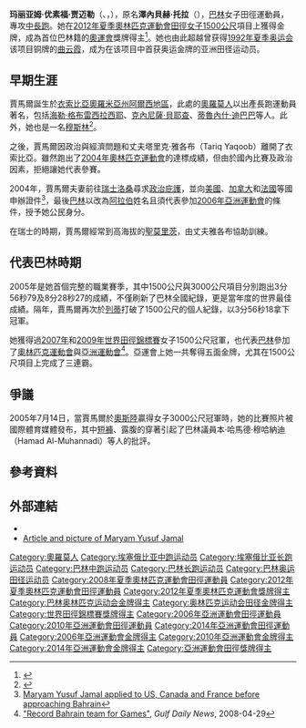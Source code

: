 {{Infobox sportsperson
| name                      = 玛丽亚姆·优素福·贾迈勒<br />Maryam Yusuf Jamal
| image                     = Maryam_Jamal_Birmingham_indoor_2010.jpg
| image_size                = 
| alt                       = 
| caption                   = 
| real_name                 = 
| native_name               = 
| native_name_lang          = 
| romanizedname             = 
| english_name              = 
| birth_name                = 
| nationality               = {{BHR}}
| national_team             = 
| ethnicity                 = 
| hometown                  = 
| citizenship               = 
| birth_date                = {{Birth date and age|year=1984|month=9|day=16}}
| birth_place               = {{ETH}}Arsi省
| death_date                = 
| death_place               = 
| resting_place             = 
| resting_place_coordinates = 
| monuments                 = 
| residence                 = {{CHE}}洛桑
| education                 = 
| alma_mater                = 
| occupation                = 
| years_active              = 2002 -
| agent                     = 
| height                    = {{height|m=1.70}}
| weight                    = {{weight|kg=61}}
| spouse                    = 
| country                   = 
| sport                     = 田徑
| position                  = 
| shoots                    = 
| catches                   = 
| disability                = 
| disability_class          = 
| weight_class              = 
| weight_class_type         = 
| rank                      = 
| event                     = 中長跑、長跑
| collegeteam               = 
| league                    = 
| league_type               = 
| club                      = 
| team                      = 
| turnedpro                 = 
| former_partner            = 
| coach                     = Tareq Sabt Yaqoob
| retired                   = 
| coaching                  = 
| worlds                    = 
{{ubl
|'''2005年世界田徑錦標賽'''：1500公尺第五名
|'''2005年IAAF世界田徑總決賽'''：1500公尺第一名
|'''2006年世界室內田徑錦標賽'''：1500公尺第三名
|'''2006年IAAF世界田徑總決賽'''：1500公尺第一名
|'''2006年IAAF世界杯'''：1500公尺第一名
|'''2007年世界田徑錦標賽'''：1500公尺第一名
|'''2007年IAAF世界田徑總決賽'''：1500公尺第一名
|'''2008年世界室內田徑錦標賽'''：1500公尺第二名
|'''2009年IAAF世界越野錦標賽（Senior Race）'''：第九名
|'''2009年世界田徑錦標賽'''：1500公尺第一名
|'''2014年世界室內田徑錦標賽'''：3000公尺第三名
}}
| regionals                 = 
{{ubl
|'''2005年阿拉伯田徑錦標賽'''：800公尺第一名
|'''2005年阿拉伯田徑錦標賽'''：5000公尺第一名
|'''2005年阿拉伯田徑錦標賽'''：1500公尺第一名
|'''2006年亞洲運動會'''：800公尺第一名
|'''2006年亞洲運動會'''：1500公尺第一名
|'''2007年亞洲越野錦標賽（Senior）'''：第一名
|'''2007年亞洲越野錦標賽（Senior）'''：Team第一名
|'''2009年亞洲越野錦標賽（Senior）'''：第一名
|'''2009年亞洲越野錦標賽（Senior）'''：Team第二名
|'''2010年亞洲運動會'''：1500公尺第一名
|'''2010年亞洲運動會'''：800公尺第六名
|'''2014年亞洲室內田徑錦標賽'''：1500公尺第一名
|'''2014年亞洲室內田徑錦標賽'''：3000公尺第一名
|'''2014年亞洲運動會'''：1500公尺第一名
|'''2014年亞洲運動會'''：5000公尺第一名
}}
| nationals                 = 
{{ubl
|'''2003年Athletissima'''：3000公尺第16名
|'''2004年Spitzen田徑賽'''：1500公尺第2名
|'''2004年Athletissima'''：1500公尺第15名
|'''2004年Résisprint國際田徑賽'''：800公尺第1名
|'''2005年卡達田徑超級大獎賽'''：3000公尺第5名
|'''2005年FBK運動會'''：5000公尺第2名
|'''2005年Athletissima'''：1500公尺第1名
|'''2005年Bislett運動會'''：3000公尺第1名
|'''2006年Prefontaine經典賽'''：1500公尺第2名
|'''2006年Athletissima'''：1500公尺第3名
|'''2006年Rieti運動會'''：1500公尺第1名
|'''2007年FBK運動會'''：5000公尺第8名
|'''2007年VanDamme紀念賽'''：1英里第1名
}}
| olympics                  = 
{{ubl
|'''2008年夏季奧林匹克運動會'''：1500公尺第五名
|'''2012年夏季奧林匹克運動會'''：1500公尺第一名
}}
| paralympics               = 
| commonwealth              = 
| highestranking            = 
{{plainlist|
*'''1500公尺'''：第二名（2011年）
}}
| pb                        = 
{{ubl
|'''800公尺'''：1分57.80秒 （2008年）
|'''1500公尺'''：3分56.18秒 （2006年 '''Rieti運動會紀錄'''）
|'''1英里'''：4分17.75秒 （2007年）
|'''2000公尺'''：5分31.88秒 （2009年）
|'''3000公尺'''：8分28.87秒 （2005年）
|'''2英里'''：9分33.47秒 （2014年）
|'''5000公尺'''：14分51.68秒 （2005年）
|'''5公里'''：16分01秒 （2013年）
|'''15公里'''：49分52秒 （2004年）
|'''10英里'''：56分11秒 （2003年）
|'''20公里'''：1小時10分49秒 （2003年）
|'''半程馬拉松'''：1小時11分43秒 （2004年）
}}
| medaltemplates            = 
{{MedalCountry|{{BHR}}}}
{{MedalSport|女子田徑}}
{{MedalCompetition|Spitzen田徑賽}}
{{MedalSilver|2004年瑞士Luzern|1500公尺}}
{{MedalCompetition|Résisprint國際田徑賽}}
{{MedalGold|2004年瑞士拉紹德封|800公尺}}
{{MedalCompetition|FBK運動會}}
{{MedalSilver|2005年荷蘭亨厄洛|5000公尺}}
{{MedalCompetition|Athletissima}}
{{MedalGold|2005年瑞士洛桑|1500公尺}}
{{MedalBronze|2006年瑞士洛桑|1500公尺}}
{{MedalCompetition|Bislett運動會}}
{{MedalGold|2005年挪威奧斯陸|3000公尺}}
{{MedalCompetition|IAAF世界田徑總決賽}}
{{MedalGold|2005年摩納哥芳特維耶|1500公尺}}
{{MedalGold|2006年德國斯圖加特|1500公尺}}
{{MedalGold|2007年德國斯圖加特|1500公尺}}
{{MedalCompetition|阿拉伯田徑錦標賽}}
{{MedalGold|2005年突尼西亞|800公尺}}
{{MedalGold|2005年突尼西亞|5000公尺}}
{{MedalGold|2005年突尼西亞|1500公尺}}
{{MedalCompetition|世界室內田徑錦標賽}}
{{MedalBronze|2006年俄羅斯莫斯科|1500公尺}}
{{MedalSilver|2008年西班牙瓦倫西亞|1500公尺}}
{{MedalBronze|2014年波蘭索波特|3000公尺}}
{{MedalCompetition|Prefontaine經典賽}}
{{MedalSilver|2006年美國俄勒岡州雷恩縣尤金|1500公尺}}
{{MedalCompetition|Rieti運動會}}
{{MedalGold|2006年義大利Rieti|1500公尺}}
{{MedalCompetition|IAAF世界杯}}
{{MedalGold|2006年希臘雅典|1500公尺}}
{{MedalCompetition|亞洲運動會}}
{{MedalGold|2006年卡達多哈|800公尺}}
{{MedalGold|2006年卡達多哈|1500公尺}}
{{MedalGold|2010年中國廣東省廣州市|1500公尺}}
{{MedalGold|2014年韓國仁川廣域市|1500公尺}}
{{MedalGold|2014年韓國仁川廣域市|5000公尺}}
{{MedalCompetition|亞洲越野錦標賽（Senior）}}
{{MedalGold|2007年約旦安曼|}}
{{MedalGold|2007年約旦安曼|Team}}
{{MedalGold|2009年巴林麥納瑪|}}
{{MedalSilver|2009年巴林麥納瑪|Team}}
{{MedalCompetition|世界田徑錦標賽}}
{{MedalGold|2007年日本大阪府|1500公尺}}
{{MedalGold|2009年德國柏林|1500公尺}}
{{MedalCompetition|VanDamme紀念賽}}
{{MedalGold|2007年比利時布魯塞爾|1英里}}
{{MedalCompetition|夏季奧林匹克運動會}}
{{MedalGold|2012年英國英格蘭倫敦|1500公尺}}
{{MedalCompetition|亞洲室內田徑錦標賽}}
{{MedalGold|2014年中國浙江省杭州市|1500公尺}}
{{MedalGold|2014年中國浙江省杭州市|3000公尺}}
| show-medals               = 
| updated                   = 2018年9月3日
}}
'''玛丽亚姆·优素福·贾迈勒'''（{{lang-am|ማሪያም፡ ዩሱፍ፡ ጃማል}}、{{lang-ar|مريم يوسف جمال}}，{{bd|1984年|9月16日|catIdx=Jamal, Maryam Yusuf}}），原名'''澤內貝赫·托拉'''（{{lang-am|ዘነበቸ፡ ቶላ}}），[[巴林|巴林]]女子田徑運動員，專攻[[中長跑|中長跑]]。她在[[2012年夏季奧林匹克運動會|2012年夏季奧林匹克運動會]][[2012年夏季奧林匹克運動會田徑女子1500公尺比賽|田徑女子1500公尺]]項目上獲得金牌，成為首位巴林籍的[[奧林匹克運動會|奧運會]]獎牌得主<ref>{{cite news|title=Olympics-Women's athletics 1500m medal results|url=http://www.chicagotribune.com/sns-rt-oly-athl-atw150-atw015101l6e8jaeb8-20120810,0,3696186.story|accessdate=2012-08-11|newspaper=Chicago Tribune|date=2012-08-10|deadurl=yes|archiveurl=https://web.archive.org/web/20140312000011/http://www.chicagotribune.com/sns-rt-oly-athl-atw150-atw015101l6e8jaeb8-20120810,0,3696186.story|archivedate=2014-03-12}}</ref>。她也由此超越曾获得[[1992年夏季奥运会|1992年夏季奥运会]]该项目铜牌的[[曲云霞|曲云霞]]，成为在该项目中首获奥运金牌的亚洲田径运动员。

== 早期生涯 ==
賈馬爾誕生於[[衣索比亞|衣索比亞]][[奧羅米亞州|奧羅米亞州]][[阿爾西地區|阿爾西地區]]，此處的[[奧羅莫人|奧羅莫人]]以出產長跑運動員著名，包括[[海勒·格布雷西拉西耶|海勒·格布雷西拉西耶]]、[[克內尼薩·貝耶查|克內尼薩·貝耶查]]、[[蒂魯內什·迪巴巴|蒂魯內什·迪巴巴]]等人。此外，她也是一名[[穆斯林|穆斯林]]<ref name="Burdsey">{{cite book|last=Burdsey|first=Daniel|title=British Asians And Football: Culture, Identity, Exclusion|publisher=Taylor & Francis|location=2007|isbn=0415395003|pages=30|url=http://books.google.ca/books?id=TxPRGndP3ZIC&pg=PA30#v=onepage&q&f=false}}</ref>。

之後，賈馬爾因政治與經濟問題和丈夫塔里克·雅各布（Tariq Yaqoob）離開了衣索比亞。雖然跑出了[[2004年奧林匹克運動會|2004年奧林匹克運動會]]的達標成績，但由於國內比賽及政治因素，{{link-en|衣索比亞田徑協會|Ethiopian Athletic Federation}}拒絕讓她代表參賽。

2004年，賈馬爾夫妻前往[[瑞士|瑞士]][[洛桑|洛桑]]尋求[[政治庇護|政治庇護]]，並向[[美國|美國]]、[[加拿大|加拿大]]和[[法國|法國]]等國申辦證件<ref>[http://www.bloomberg.com/apps/news?pid=20601079&sid=aQmlNj6rdOGs&refer=home Maryam Yusuf Jamal applied to US, Canada and France before approaching Bahrain]</ref>，最後[[巴林|巴林]]以改為[[阿拉伯語|阿拉伯]]姓名且須代表參加[[2006年亞洲運動會|2006年亞洲運動會]]的條件，授予她公民身分。

在瑞士的時期，賈馬爾經常到高海拔的[[聖莫里茨|聖莫里茨]]，由丈夫雅各布協助訓練。

== 代表巴林時期 ==
2005年是她首個完整的職業賽季，其中1500公尺與3000公尺項目分別跑出3分56秒79及8分28秒27的成績，不僅刷新了巴林全國紀錄，更是當年度的世界最佳成績。隔年，賈馬爾再次於[[列蒂|列蒂]]打破了1500公尺的個人紀錄，以3分56秒18拿下冠軍。

她獲得過[[2007年世界田徑錦標賽|2007年]]和[[2009年世界田徑錦標賽|2009年]][[世界田徑錦標賽|世界田徑錦標賽]]女子1500公尺冠軍，也代表[[巴林|巴林]]參加了[[奧林匹克運動會|奧林匹克運動會]]與[[亞洲運動會|亞洲運動會]]<ref>[http://webcache.googleusercontent.com/search?q=cache:3TgKzv3qwNoJ:www.gulf-daily-news.com/1yr_arc_articles.asp%3FArticle%3D215963%26Sn%3DSPOR%26IssueID%3D31040%26date%3D4-29-2008+%22A+record+number+of+Bahraini+athletes+will+compete+in+this+year%27s+Beijing+Summer+Olympics%22&hl=fr&ct=clnk&cd=2&gl=fr "Record Bahrain team for Games"], ''Gulf Daily News'', 2008-04-29</ref>。亞運會上她一共奪得五面金牌，尤其在1500公尺項目上完成了三連霸。

== 爭議 ==
2005年7月14日，當賈馬爾於[[奧斯陸|奧斯陸]]贏得女子3000公尺冠軍時，她的比賽照片被國際體育媒體發布，其中[[短褲|短褲]]、露腹的穿著引起了巴林議員本·哈馬德·穆哈納迪（Hamad Al-Muhannadi）等人的批評。

== 參考資料 ==
{{Reflist}}

== 外部連結 ==
* {{IAAF name|196312}}
* [https://web.archive.org/web/20070927235341/http://www.benadorassociates.com/article/17596 Article and picture of Maryam Yusuf Jamal]

{{s-start}}
{{s-sports}}
{{succession box|before=Isabella Ochichi|title=女子3000公尺年度最佳成績|years=2005|after=Meseret Defar}}
{{s-end}}

{{奥林匹克运动会田径比赛女子1500米冠军}}
{{亚洲运动会田径比赛女子800米冠军}}
{{亚洲运动会田径比赛女子1500米冠军}}
{{亚洲运动会田径比赛女子5000米冠军}}

{{Authority control}}
{{DEFAULTSORT:Jamal, Maryam Yusuf}}
[[Category:奧羅莫人|Category:奧羅莫人]]
[[Category:埃塞俄比亚中跑运动员|Category:埃塞俄比亚中跑运动员]]
[[Category:埃塞俄比亚长跑运动员|Category:埃塞俄比亚长跑运动员]]
[[Category:巴林中跑运动员|Category:巴林中跑运动员]]
[[Category:巴林长跑运动员|Category:巴林长跑运动员]]
[[Category:巴林奥运田径运动员|Category:巴林奥运田径运动员]]
[[Category:2008年夏季奧林匹克運動會田徑運動員|Category:2008年夏季奧林匹克運動會田徑運動員]]
[[Category:2012年夏季奧林匹克運動會田徑運動員|Category:2012年夏季奧林匹克運動會田徑運動員]]
[[Category:2012年夏季奧林匹克運動會獎牌得主|Category:2012年夏季奧林匹克運動會獎牌得主]]
[[Category:巴林奥林匹克运动会金牌得主|Category:巴林奥林匹克运动会金牌得主]]
[[Category:奥林匹克运动会田径金牌得主|Category:奥林匹克运动会田径金牌得主]]
[[Category:世界田徑錦標賽獎牌得主|Category:世界田徑錦標賽獎牌得主]]
[[Category:2006年亞洲運動會田徑運動員|Category:2006年亞洲運動會田徑運動員]]
[[Category:2010年亞洲運動會田徑運動員|Category:2010年亞洲運動會田徑運動員]]
[[Category:2014年亞洲運動會田徑運動員|Category:2014年亞洲運動會田徑運動員]]
[[Category:2006年亞洲運動會金牌得主|Category:2006年亞洲運動會金牌得主]]
[[Category:2010年亞洲運動會金牌得主|Category:2010年亞洲運動會金牌得主]]
[[Category:2014年亞洲運動會金牌得主|Category:2014年亞洲運動會金牌得主]]
[[Category:亞洲運動會田徑獎牌得主|Category:亞洲運動會田徑獎牌得主]]